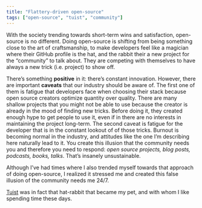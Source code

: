 ```yaml
---
title: "Flattery-driven open-source"
tags: ["open-source", "tuist", "community"]
---
```


With the society trending towards short-term wins and satisfaction, 
open-source is no different. 
Doing open-source is shifting from being something close to the art of craftsmanship, 
to make developers feel like a magician where their GitHub profile is the hat, 
and the rabbit their a new project for the “community” to talk about. 
They are competing with themselves to have always a new trick (i.e. project) to show off.

There’s something **positive** in it: 
there’s constant innovation. 
However, 
there are important **caveats** that our industry should be aware of. 
The first one of them is fatigue that developers face when choosing their stack because open source creators optimize quantity over quality. 
There are many shallow projects that you might not be able to use because the creator is already in the mood of finding new tricks.
Before doing it,
they created enough hype to get people to use it, even if in there are no interests in maintaining the project long-term. 
The second caveat is fatigue for the developer that is in the constant lookout of of those tricks. 
Burnout is becoming normal in the industry, 
and attitudes like the one I’m describing here naturally lead to it. 
You create this illusion that the community needs you and therefore you need to respond: 
*open source projects, blog posts, podcasts, books, talks*. 
That’s insanely unsustainable.

Although I’ve had times where I also trended myself towards that approach of doing open-source, 
I realized it stressed me and created this false illusion of the community needs me 24/7.

[Tuist](https://tuist.io) was in fact that hat-rabbit that became my pet,
and with whom I like spending time these days.
